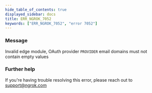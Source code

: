 ```yaml
---
hide_table_of_contents: true
displayed_sidebar: docs
title: ERR_NGROK_7052
keywords: ["ERR_NGROK_7052", "error 7052"]
---
```


### Message

Invalid edge module, OAuth provider `PROVIDER` email domains must not contain empty values

### Further help

If you're having trouble resolving this error, please reach out to [support@ngrok.com](mailto:support@ngrok.com?subject=Help%20with%20ERR_NGROK_7052)
